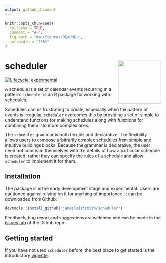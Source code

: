 ```yaml
---
output: github_document
---
```


<!-- README.md is generated from README.Rmd. Please edit that file -->

```r
knitr::opts_chunk$set(
  collapse = TRUE,
  comment = "#>",
  fig.path = "man/figures/README-",
  out.width = "100%"
)
```
# scheduler <a href='https:/jameslairdsmith.github.io/scheduler'><img src='man/figures/logo.png' align="right" height="139" /></a>
<!-- badges: start -->
[![Lifecycle: experimental](https://img.shields.io/badge/lifecycle-experimental-orange.svg)](https://www.tidyverse.org/lifecycle/#experimental)
<!-- badges: end -->

A schedule is a set of calendar events recurring in a pattern. `scheduler` 
is an R package for working with schedules.

Schedules can be frustrating to create, especially when the pattern of events
is irregular. `scheduler` overcomes this by providing a set of simple to 
understand functions for making schedules along with functions for combining 
them into more complex ones. 

The `scheduler` grammar is both flexible and declarative. The flexibility 
allows users to compose arbitrarily complex schedules from simple and 
intuitive buildings blocks. Because the grammar is declarative, the user 
need not concearn themselves with the details of how a particular schedule 
is created, rather they can specify the rules of a schedule and allow 
`scheduler` to implement it for them.


## Installation

The package is in the early development stage and experimental. Users are 
cautioned against relying on it for anything of importance. It can be 
downloaded from Github:

```r
devtools::install_github("jameslairdsmith/scheduler")
```

Feedback, bug report and suggestions are welcome and can be made in the 
[issues tab](https://github.com/jameslairdsmith/scheduler/issues) of the Github
repo.

## Getting started

If you have not used `scheduler` before, the best place to get started is the
introductory [vignette](https://jameslairdsmith.github.io/scheduler/articles/intro.html).
